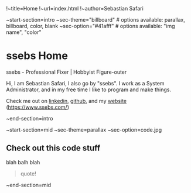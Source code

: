 !~title=Home
!~url=index.html
!~author=Sebastian Safari

~start-section=intro
~sec-theme="billboard" # options available: parallax, billboard, color, blank
~sec-option="#41afff"  # options available: "img name", "color"
# ssebs Home

ssebs - Professional Fixer | Hobbyist Figure-outer

Hi, I am Sebastian Safari, I also go by "ssebs". I work as a System Administrator, and in my free time I like to program and make things.

Check me out on [linkedin](https://www.linkedin.com/in/ssebs/), [github](https://github.com/ssebs/), and my [website](https://www.ssebs.com/) (https://www.ssebs.com/)

~end-section=intro

~start-section=mid
~sec-theme=parallax
~sec-option=code.jpg
## Check out this code stuff

blah balh blah

> quote!

~end-section=mid
